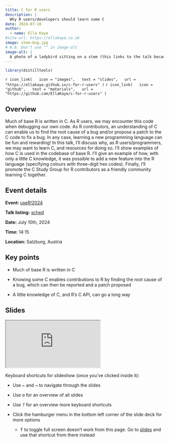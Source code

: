 ```yaml
---
title: C for R users
description: |
  Why R users/developers should learn some C
date: 2024-07-10
author: 
  - name: Ella Kaye
#site-url: https://ellakaye.co.uk
image: stem-bug.jpg
# N.B. Don't use "" in image-alt
image-alt: |
  A photo of a ladybird sitting on a stem (this links to the talk because of a 'bug' in the stem function).
---
```


```r
library(distilltools)
```


`r icon_link(
  icon = "images",
  text = "slides",
  url = "https://ellakaye.github.io/c-for-r-users"
)`
`r icon_link(
  icon = "github",
  text = "materials",
  url = "https://github.com/EllaKaye/c-for-r-users"
)`


## Overview 

Much of base R is written in C.  As R users, we may encounter this code when debugging our own code. As R contributors, an understanding of C can enable us to find the root cause of a bug and/or propose a patch to the C code to fix a bug. In any case, learning a new programming language can be fun and rewarding! In this talk, I'll discuss why, as R users/programmers, we may want to learn C, and resources for doing so. I'll show examples of how C is used in the codebase of base R. I'll give an example of how, with only a little C knowledge, it was possible to add a new feature into the R language (specifying colours with three-digit hex codes). Finally, I'll promote the C Study Group for R contributors as a friendly community learning C together.

## Event details

**Event:** [useR!2024](https://events.linuxfoundation.org/user/)

**Talk listing:** [sched](https://userconf2024.sched.com/event/1c8zS/c-for-r-users-ella-kaye-university-of-warwick)

**Date:** July 10th, 2024

**Time:** 14:15

**Location:** Salzburg, Austria

## Key points

- Much of base R is written in C

- Knowing some C enables contributions to R by finding the root cause of a bug, which can then be reported and a patch proposed

- A little knowledge of C, and R's C API, can go a long way


## Slides
<iframe class="slide-deck ar4x3" src="https://ellakaye.github.io/c-for-r-users/" title="C for R users slide deck">
</iframe>

Keyboard shortcuts for slideshow (once you've clicked inside it):

- Use <kbd>←</kbd> and <kbd>→</kbd> to navigate through the slides

- Use <kbd>o</kbd> for an overview of all slides

- Use <kbd>?</kbd> for an overview more keyboard shortcuts

- Click the hamburger menu in the bottom left corner of the slide deck for more options

  - <kbd>f</kbd> to toggle full screen doesn't work from this page. Go to [slides](https://ellakaye.github.io/c-for-r-users) and use that shortcut from there instead
